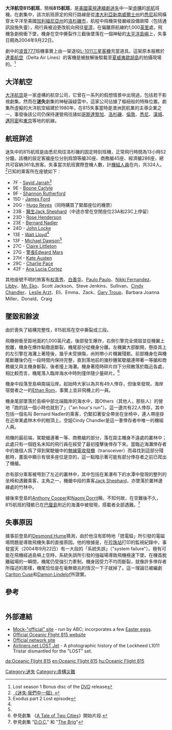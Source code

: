 {{Infobox aircraft occurrence
| name=大洋航空815航班空難
| Date=2004年9月22日
| Type=電磁波迫使飛機下墜，造成飛機空中解體
| Site=不明[[太平洋|太平洋]]島嶼
| Fatalities=253
| Injuries=不明
| Aircraft Type=[[波音777-200|波音777-200]]
| Operator=[[海洋航空|大洋航空]]
| Tail Number=不明
| Passengers=324（包括機組人員）
| Crew=未知
| Survivors =71
}}
'''大洋航空815航班'''，簡稱'''815航班'''，是[[美國|美國]][[電視連續劇|電視連續劇]][[迷失|迷失]]中一架[[虛構|虛構]]的[[民航|民航]]班機。在劇集中，該次航班原定的飛行路線是從[[澳大利亞|澳大利亞]][[新南威爾士州|新南威爾士州]]的[[悉尼|悉尼]]起飛橫穿太平洋至美國[[加利福尼亞州|加利福尼亞州]]的[[洛杉磯市|洛杉磯市]]，航程中飛機突發嚴峻設備故障（包括通訊設施失靈），飛行員被迫更改航向飛往[[斐濟|斐濟]]，在偏離原航線約1,000[[英里|英里]]處，飛機急劇俯衝下墜，機身在空中撕裂作三截後墜落在一個神秘的[[太平洋島嶼|太平洋島嶼]]上，失事日期為2004年9月22日。

劇中的[[波音777|波音777]]班機事實上由一架退役[[L-1011三星客機|L-1011三星客機]]充當道具。這架原本服務於[[達美航空|達美航空]]（Delta Air Lines）的客機是被肢解後駁載至[[夏威夷|夏威夷]][[歐胡島|歐胡島]]的拍攝現場的。<ref>Lost season 1 Bonus disc of the [[DVD|DVD]] release</ref>

== 大洋航空 ==
[[海洋航空|大洋航空]]是一家虛構的航空公司，它曾在一系列的假想情景中出現過，包括若干影視劇集。然而在'''迷失'''劇集的神秘論疑雲中，這家公司佔據了樞紐般的特殊位置。劇集所虛擬的大洋航空組建於1980年，在815失事當時是澳洲民航業的主導企業之一，事發後該公司仍保持運營飛往諸如[[哥斯達黎加|哥斯達黎加]]、[[洛杉磯|洛杉磯]]、[[倫敦|倫敦]]、[[悉尼|悉尼]]、[[漢城|漢城]]、[[邁阿密|邁阿密]]和[[東京|東京]]等地的航線。

==航班詳述==
迷失中的815航班是由悉尼飛往洛杉磯的固定時刻班機，正常飛行時間為13小時52分鐘。該機的設定客艙座位分别爲頭等艙30座、商務艙45座、經濟艙286座，總共可容納361名旅客。失事當次航班實際登機人數，計[[機組人員|機組人員]]在内，共324人。<ref>[[One_of_Us|《迷失·我們中一個》]] </ref>已知的乘客所在座號如下：

*7F  - [[Sayid_Jarrah|Sayid Jarrah]]<ref name="exodus">Exodus part 2 Lost episode</ref>
*9E  - [[布恩·卡莱尔|Boone Carlyle]]
*9F  - [[香农·卢瑟福|Shannon Rutherford]]
*15D - [[James_"Sawyer"_Ford|James Ford]]
*20G - [[Hugo_"Hurley"_Reyes|Hugo Reyes]]（同時購買了緊鄰座位的機票）
*23B - [[Jack_Shephard|醫生Jack Shephard]]（中途亦曾在空閒座位23A和23C上停留）
*23D - [[Rose_Henderson|Rose Henderson]]
*23E - [[柏纳·纳德勒|Bernard Nadler]]
*24D - [[约翰·洛克_(迷失)|John Locke]]
*13E - [[沃特·劳伊德|Walt Lloyd]]<ref name="exodus"/>
*13F - [[迈克尔·道森_(迷失)|Michael Dawson]]<ref name="exodus"/>
*27C - [[Claire_Littleton|Claire Littleton]]
*27G - [[Edward_Mars|警長Edward Mars]]
*27H - [[凯特·奥斯顿|Kate Austen]]
*29C - [[Charlie_Pace|Charlie Pace]]
*42F - [[安娜-露西亚·科特斯|Ana Lucia Cortez]]

其他座號不明的旅客有[[权真秀|权真秀]]、[[白善华|白善华]]、[[Paulo_Paulo|Paulo Paulo]]、[[妮基·费尔南德斯|Nikki Fernandez]]、[[Libby|Libby]]、[[伊高·东迪|Mr. Eko]]、Scott Jackson、Steve Jenkins、Sullivan、[[Cindy_Chandler|Cindy Chandler]]、[[迷失角色#Dr._Leslie_Arzt|Leslie Arzt]]、Eli、Emma、Zack、[[Gary_Troup_(Lost)|Gary Troup]]、Barbara Joanna Miller、Donald、Craig

==墜毀和餘波==
由於喪失了結構完整性，815航班在空中撕裂成三段。

飛機俯衝至距地面約1,000英尺處，後部發生爆炸，右側引擎完全燒毀並從機翼上脫離，機身在爆炸點徹底斷裂，機尾部分從機身分離。左機翼大部斷開，懸掛其上的左引擎在海灘上著陸後，幾乎未受損傷，尚附帶小片機翼殘骸。前部機身在與機尾斷離後仍在一段時間内保持完整，直到落地前的幾秒鍾駕駛艙連帶著一等艙和商務艙又與主機身斷裂，後者撞上海灘。機身著陸時碎片四下分飛散落於臨近各處，相比較而言，機尾落入臨岸海水中時則僅伴隨少量碎片。<ref>參見劇集 《[[A_Tale_of_Two_Cities|A Tale of Two Cities]]》開始片段.</ref>

機身中段落至島嶼南端沿岸。起始時大家以為共有49人倖存，但後來發現，海岸宿營者之一的[[Ethan_Rom|Ethan Rom]]，事實上並非飛機上的一員。

機身尾部墜落於島嶼中部北端臨岸的海水中，距Others（其他人，那些人）的營地「跑的話一個小時也就到了」（"an hour's run"）。這一邊共有22人倖存，其中包括一個名叫 Bernard Nadler的乘客，仍緊扣著安全帶坐在坐椅中，連人帶座掛在近岸某處林木中的樹頂上。空姐Cindy Chandler是這一羣倖存者中唯一的機組人員。

飛機的最前端，駕駛艙連著一等、商務艙的部分，落在距主機身不遠處的叢林中；此處只有一個姓名未知的飛行員在經受了最初撞擊後倖存下來。當臨近海灘倖存者中的幾個人爲了得到駕駛艙中的[[無線電收發機|無線電收發機]]（transceiver）而尋找到這部分殘骸時，畫面中顯示有很多座位是空的，這一點暗示著可能有部分倖存者之前已爬出了機艙。

亦有部分乘客被甩到了左近的叢林中，其中包括在某瀑布下的水潭中發現的整列的坐椅和遇難乘客，主角之一，機艙中段的乘客[[Jack_Shephard|Jack Shephard]]，亦墜落於叢林邊緣處的竹林中。

據後來登島的[[Anthony_Cooper|Anthony Cooper]]和[[Naomi_Dorrit|Naomi Dorrit]]稱，不知何故，在空難後不久，815航班的殘骸已在[[巴厘島|巴厘島]]附近的海溝中被發現，搭載者全部遇難。<ref>參見劇集 "[[D.O.C.|D.O.C.]]" 和 "[[The_Brig|The Brig]]" </ref>

==失事原因==
據事前登島的[[Desmond_Hume|Desmond Hume]]猜測，由於他沒有即時地「摁電鈕」所引發的電磁場問題是導致飛機失事的直接原因。他的根據是，在[[達摩基地#五號：珍珠站|珍珠站]]打印的監視紀錄中，事發當天（2004年9月22日）有一大段的「系統失誤」（"system failure"）。極有可能在飛機經過島嶼上空時，系統失誤所引發的強磁場導致飛機極速下墜。在機首脫離磁場的一瞬間，機尾仍受強引力牽制，機身因受力不均而斷裂，就像許多倖存者所描述的那樣，機尾恰恰是在毫無徵兆的情況一下子就掉了。這一理論已被編劇[[Carlton_Cuse|Carlton Cuse]]和[[Damon_Lindelof|Damon Lindelof]]所證實。

== 參考 ==
<!-- How to add a footnote: NOTE: There is a new reference system on Wikipedia, which should be easier to use. For details, please see "Wikipedia:Footnotes" and http://meta.wikimedia.org/wiki/Cite.php-->
<div class="references-small" style="-moz-column-count:2; column-count:2;">
<references/>
</div>

==外部連結==
* [https://web.archive.org/web/20070723032652/http://oceanic-air.com/ Mock-"official" site] - run by ABC; incorporates a few [[Easter_egg_(virtual)|Easter eggs]].
*[https://web.archive.org/web/20090417032612/http://www.oceanicflight815.com/ Official Oceanic Flight 815 website]
*[http://abc.go.com/primetime/lost/index.html Official network site]{{Wayback|url=http://abc.go.com/primetime/lost/index.html |date=20070302113231 }}
* [http://www.airliners.net/search/photo.search?nr_of_rows=13&sort_order=year&first_this_page=0&page_limit=15&thumbnails=&&cnsearch=193A-1009 Airliners.net LOST Jet]{{Wayback|url=http://www.airliners.net/search/photo.search?nr_of_rows=13&sort_order=year&first_this_page=0&page_limit=15&thumbnails=&&cnsearch=193A-1009 |date=20070809235740 }} - A photographic history of the Lockheed L1011 Tristar dismantled for the "LOST" set.

{{迷失角色表}}
[[Category:迷失|Category:迷失]]
[[Category:虛構災難|Category:虛構災難]]

[[da:Oceanic_Flight_815|da:Oceanic Flight 815]]
[[en:Oceanic_Flight_815|en:Oceanic Flight 815]]
[[hu:Oceanic_Flight_815|hu:Oceanic Flight 815]]